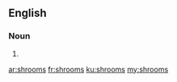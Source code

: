 ==English==

===Noun===
{{head|en}}

# {{plural of|shroom}}

[[ar:shrooms]]
[[fr:shrooms]]
[[ku:shrooms]]
[[my:shrooms]]